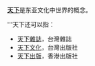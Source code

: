 '''[[天下|天下]]'''是东亚文化中世界的概念。

'''天下还可以指：
*[[天下雜誌|天下雜誌]]，台灣雜誌
*[[天下文化|天下文化]]，台灣出版社
*[[天下出版|天下出版]]，香港出版社

{{Disambig|Cat=二字消歧义}}